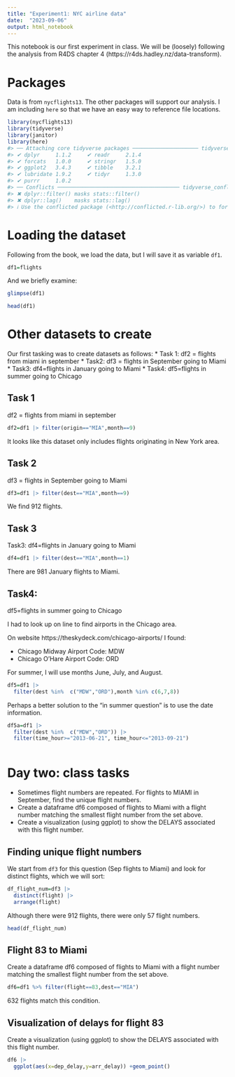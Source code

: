```yaml
---
title: "Experiment1: NYC airline data"
date:  "2023-09-06"
output: html_notebook
---
```


This notebook is our first experiment in class.  We will be (loosely) following the analysis from R4DS chapter 4 (https://r4ds.hadley.nz/data-transform).


# Packages

Data is from `nycflights13`.  The other packages will support our analysis.  I am including `here` so that we have an easy way to reference file locations.

```r
library(nycflights13)
library(tidyverse)
library(janitor)
library(here)
#> ── Attaching core tidyverse packages ───────────────────── tidyverse 2.0.0 ──
#> ✔ dplyr     1.1.2     ✔ readr     2.1.4
#> ✔ forcats   1.0.0     ✔ stringr   1.5.0
#> ✔ ggplot2   3.4.3     ✔ tibble    3.2.1
#> ✔ lubridate 1.9.2     ✔ tidyr     1.3.0
#> ✔ purrr     1.0.2     
#> ── Conflicts ─────────────────────────────────────── tidyverse_conflicts() ──
#> ✖ dplyr::filter() masks stats::filter()
#> ✖ dplyr::lag()    masks stats::lag()
#> ℹ Use the conflicted package (<http://conflicted.r-lib.org/>) to force all conflicts to become errors
```

# Loading the dataset

Following from the book, we load the data, but I will save it as variable `df1`.

```r
df1=flights
```

And we briefly examine:

```r
glimpse(df1)
```
```r
head(df1)
```

# Other datasets to create

Our first tasking was to create datasets as follows:
* Task 1:    df2 =   flights from miami  in september
* Task2:  df3 = flights in September going to Miami
* Task3:   df4=flights in January going to Miami
* Task4:  df5=flights in summer going to Chicago

## Task 1

df2 =   flights from miami  in september

```r
df2=df1 |> filter(origin=="MIA",month==9)
```

It looks like this dataset only includes flights originating in New York area.


## Task 2

df3 = flights in September going to Miami

```r
df3=df1 |> filter(dest=="MIA",month==9)
```

We find 912 flights.

## Task 3

Task3:   df4=flights in January going to Miami

```r
df4=df1 |> filter(dest=="MIA",month==1)
```

There are 981 January flights to Miami.

##  Task4:  

df5=flights in summer going to Chicago


I had to look up on line to find airports in the Chicago area.

On website https://theskydeck.com/chicago-airports/ I found:

* Chicago Midway Airport Code: MDW
* Chicago O’Hare Airport Code: ORD

For summer, I will use months June, July, and August.

```r
df5=df1 |> 
  filter(dest %in%  c("MDW","ORD"),month %in% c(6,7,8))
```

Perhaps a better solution to the "in summer question" is to use the date information.

```r
df5a=df1 |> 
  filter(dest %in%  c("MDW","ORD")) |>
  filter(time_hour>="2013-06-21", time_hour<="2013-09-21")
           
```

# Day two: class tasks

* Sometimes flight numbers are repeated.  For flights to MIAMI in September, find the unique flight numbers.
* Create a dataframe df6 composed of flights to Miami with a flight number matching the smallest flight number from the set above.
* Create a visualization (using ggplot) to show the DELAYS associated with this flight number.

## Finding unique flight numbers

We start from `df3` for this question (Sep flights to Miami) and look for distinct flights, which we will sort:

```r
df_flight_num=df3 |>
  distinct(flight) |>
  arrange(flight)
```

Although there were 912 flights, there were only 57 flight numbers.

```r
head(df_flight_num)
```

## Flight 83 to Miami  
Create a dataframe df6 composed of flights to Miami with a flight number matching the smallest flight number from the set above.

```r
df6=df1 %>% filter(flight==83,dest=="MIA")
```

632 flights match this condition.

## Visualization of delays for flight 83

Create a visualization (using ggplot) to show the DELAYS associated with this flight number.


```r
df6 |> 
  ggplot(aes(x=dep_delay,y=arr_delay)) +geom_point()
```

